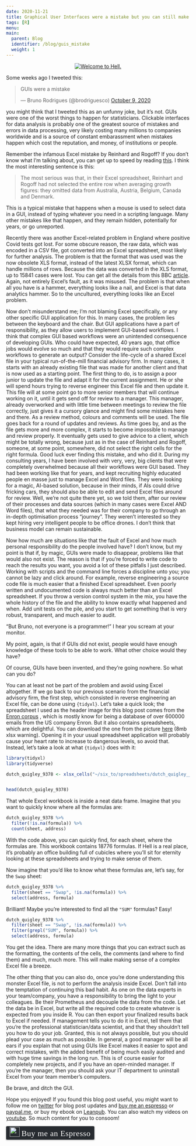 ```yaml
---
date: 2020-11-21
title: Graphical User Interfaces were a mistake but you can still make things right
tags: [R]
menu:
main:
  parent: Blog
  identifier: /blog/guis_mistake
  weight: 1
---
```



<div style="text-align:center;">
<a href="https://youtu.be/cHw4GER-MiE?t=2">
  <img src="/img/just_kill_me.png" title = "Welcome to Hell."></a>
</div>

Some weeks ago I tweeted this:

<blockquote class="twitter-tweet"><p lang="en" dir="ltr">GUIs were a mistake</p>&mdash; Bruno Rodrigues (@brodriguesco) <a href="https://twitter.com/brodriguesco/status/1314505586172624898?ref_src=twsrc%5Etfw">October 9, 2020</a></blockquote> <script async src="https://platform.twitter.com/widgets.js" charset="utf-8"></script>

you might think that I tweeted this as an unfunny joke, but it's not. GUIs were one of the worst
things to happen for statisticians. Clickable interfaces for data analysis is probably one of the
greatest source of mistakes and errors in data processing, very likely costing many millions to
companies worldwide and is a source of constant embarassment when mistakes happen which cost the
reputation, and money, of institutions or people.

Remember the infamous Excel mistake by Reinhard and Rogoff? If you don't know what I'm 
talking about, you can get up to speed by reading [this](https://theconversation.com/the-reinhart-rogoff-error-or-how-not-to-excel-at-economics-13646).
I think the most interesting sentence is this:

> The most serious was that, in their Excel spreadsheet, Reinhart and Rogoff had not selected the entire row when averaging growth figures: they omitted data from Australia, Austria, Belgium, Canada and Denmark.

This is a typical mistake that happens when a mouse is used to select data in a GUI, instead of
typing whatever you need in a scripting language. Many other mistakes like that happen, and they
remain hidden, potentially for years, or go unreported. 

Recently there was another Excel-related problem in England where positive Covid tests got lost. For some
obscure reason, the raw data, which was encoded in a CSV file, got converted into an Excel
spreadsheet, most likely for further analysis. The problem is that the format that was used was the
now obsolete XLS format, instead of the latest XLSX format, which can handle millions of rows.
Because the data was converted in the XLS format, up to 15841 cases were lost. You can get all the
details from this BBC [article](https://www.bbc.com/news/technology-54423988). Again, not entirely
Excel's fault, as it was misused. The problem is that when all you have is a hammer, everything
looks like a nail, and Excel is that data analytics hammer. So to the uncultured, everything
looks like an Excel problem.

Now don't misunderstand me; I'm not blaming Excel specifically, or any other specific GUI
application for this. In many cases, the problem lies between the keyboard and the chair. But GUI
applications have a part of responsibility, as they allow users to implement GUI-based workflows. I
think that complex GUI based workflows were an unintended consequence of developing GUIs. Who could
have expected, 40 years ago, that office jobs would evolve so much and that they would require such
complex workflows to generate an output? Consider the life-cycle of a shared Excel file in your
typical run-of-the-mill financial advisory firm. In many cases, it starts with an already existing
file that was made for another client and that is now used as a starting point. The first thing to
do, is to assign a poor junior to update the file and adapt it for the current assignment. He or
she will spend hours trying to reverse engineer this Excel file and then update it. This file
will at some point go to more senior members that will continue working on it, until it gets send
off for review to a manager. This manager, already overworked and with little time between meetings
to review the file correctly, just gives it a cursory glance and might find some mistakes here and
there. As a review method, colours and comments will be used.
The file goes back for a round of updates and reviews. As time goes by, and as the file gets
more and more complex, it starts to become impossible to manage and review properly. It eventually
gets used to give advice to a client, which might be totally wrong, because just as in the case of Reinhard and
Rogoff, someone, at some point, somewhere, did not select the right cells for the right formula.
Good luck ever finding this mistake, and who did it. During my consulting years, I have been
involved with very, very, big clients that were completely overwhelmed because all their 
workflows were GUI based. They had been working like that for years, and kept recruiting highly
educated people en masse just to manage Excel and Word files. They were looking for a magic,
AI-based solution, because in their minds, if AIs could drive fricking cars, they should
also be able to edit and send Excel files around for review. Well, we're not quite there yet,
so we told them, after our review of their processes and data sources (which in many
cases were Excel AND Word files), that what they needed was for their 
company to go through an in-depth optimisation process "journey". They weren't interested
so they kept hiring very intelligent people to be office drones. I don't think
that business model can remain sustainable.

Now how much are situations like that the fault of Excel and how much personal responsibility do the 
people involved have? I don't know, but my point is that if, by magic, GUIs were
made to disappear, problems like that would also not exist. The reason is that if
you're forced to write code to reach the results you want, you avoid a lot of these pitfalls
I just described. Working with scripts and the command line forces a discipline unto
you; you cannot be lazy and click around.
For example, reverse engineering a source code file is much easier that a finished
Excel spreadsheet. Even poorly written and undocumented code is always much better
than an Excel spreadsheet. If you throw a version control system in the mix, you have 
the whole history of the file and the ability to know exactly what happened and when.
Add unit tests on the pile, and you start to get something that is very robust,
transparent, and much easier to audit.

"But Bruno, not everyone is a programmer!" I hear you scream at your monitor.

My point, again, is that if GUIs did not exist, people would have enough knowledge of these
tools to be able to work. What other choice would they have?

Of course, GUIs have been invented, and they're going nowhere. So what can you do?

You can at least not be part of the problem and avoid using Excel altogether. If we go back to our
previous scenario from the financial advisory firm, the first step, which consisted in reverse
engineering an Excel file, can be done using `{tidyxl}`. Let's take a quick look; the spreadsheet I
used as the header image for this blog post comes from the [Enron corpus](https://en.wikipedia.org/wiki/Enron_Corpus)
, which is mostly know for being a database of over 600000 emails from the US company Enron. But it
also contains spreadsheets, which are delightful. You can download the one from the picture
[here](https://github.com/rbind/b-rodrigues.github.com/raw/master/dutch_quigley__9378__modeldutch.xlsx)
(8mb xlsx warning). Opening it in your usual spreadsheet application will probably cause your heart
rate to increase to dangerous levels, so avoid that. Instead, let's take a look at what `{tidyxl}`
does with it:

```r
library(tidyxl)
library(tidyverse)

dutch_quigley_9378 <- xlsx_cells("~/six_to/spreadsheets/dutch_quigley__9378__modeldutch.xlsx")


head(dutch_quigley_9378)
```

That whole Excel workbook is inside a neat data frame. Imagine that you want
to quickly know where all the formulas are:

```r
dutch_quigley_9378 %>%
  filter(!is.na(formula)) %>%
  count(sheet, address)
```

With the code above, you can quickly find, for each sheet, where the formulas
are. This workbook contains 18776 formulas. If Hell is a real place, it's probably
an office building full of cubicles where you'll sit for eternity looking
at these spreadsheets and trying to make sense of them. 

Now imagine that you'd like to know what these formulas are, let's say, for the
`Swap` sheet:

```r
dutch_quigley_9378 %>%
  filter(sheet == "Swap", !is.na(formula)) %>%
  select(address, formula)
```

Brilliant! Maybe you're interested to find all the `"SUM"` formulas? Easy!

```r
dutch_quigley_9378 %>%
  filter(sheet == "Swap", !is.na(formula)) %>%
  filter(grepl("SUM", formula)) %>%
  select(address, formula)
```

You get the idea. There are many more things that you can extract such as
the formatting, the contents of the cells, the comments (and where to find them)
and much, much more. This will make making sense of a complex Excel file a breeze.

The other thing that you can also do, once you're done understanding this
monster Excel file, is not to perform the analysis inside Excel. Don't fall into the temptation of
continuing this bad habit. As one on the data experts in your team/company, you have a
responsibility to bring the light to your colleagues. Be their Prometheus and decouple the data
from the code. Let the data be in Excel, but write all the required code to create whatever is
expected from you inside R. You can then export your finalized results back to Excel if needed. If
management tells you to do it in Excel, tell them that you're the professional statistician/data
scientist, and that they shouldn't tell you how to do your job. Granted, this is not always
possible, but you should plead your case as much as possible. In general, a good manager will be
all ears if you explain that not using GUIs like Excel makes it easier to spot and correct
mistakes, with the added benefit of being much easily audited and with huge time savings in the
long run. This is of course easier for completely new projects, and if you have an open-minded
manager. If you're the manager, then you should ask your IT department to uninstall Excel 
from your team member's computers.

Be brave, and ditch the GUI. 

Hope you enjoyed! If you found this blog post useful, you might want to follow 
me on [twitter](https://www.twitter.com/brodriguesco) for blog post updates and 
[buy me an espresso](https://www.buymeacoffee.com/brodriguesco) or [paypal.me](https://www.paypal.me/brodriguesco), or buy my ebook on [Leanpub](https://leanpub.com/modern_tidyverse).
You can also watch my videos on [youtube](https://www.youtube.com/c/BrunoRodrigues1988/).
So much content for you to consoom!

<style>.bmc-button img{width: 27px !important;margin-bottom: 1px !important;box-shadow: none !important;border: none !important;vertical-align: middle !important;}.bmc-button{line-height: 36px !important;height:37px !important;text-decoration: none !important;display:inline-flex !important;color:#ffffff !important;background-color:#272b30 !important;border-radius: 3px !important;border: 1px solid transparent !important;padding: 1px 9px !important;font-size: 22px !important;letter-spacing:0.6px !important;box-shadow: 0px 1px 2px rgba(190, 190, 190, 0.5) !important;-webkit-box-shadow: 0px 1px 2px 2px rgba(190, 190, 190, 0.5) !important;margin: 0 auto !important;font-family:'Cookie', cursive !important;-webkit-box-sizing: border-box !important;box-sizing: border-box !important;-o-transition: 0.3s all linear !important;-webkit-transition: 0.3s all linear !important;-moz-transition: 0.3s all linear !important;-ms-transition: 0.3s all linear !important;transition: 0.3s all linear !important;}.bmc-button:hover, .bmc-button:active, .bmc-button:focus {-webkit-box-shadow: 0px 1px 2px 2px rgba(190, 190, 190, 0.5) !important;text-decoration: none !important;box-shadow: 0px 1px 2px 2px rgba(190, 190, 190, 0.5) !important;opacity: 0.85 !important;color:#82518c !important;}</style><link href="https://fonts.googleapis.com/css?family=Cookie" rel="stylesheet"><a class="bmc-button" target="_blank" href="https://www.buymeacoffee.com/brodriguesco"><img src="https://www.buymeacoffee.com/assets/img/BMC-btn-logo.svg" alt="Buy me an Espresso"><span style="margin-left:5px">Buy me an Espresso</span></a>
